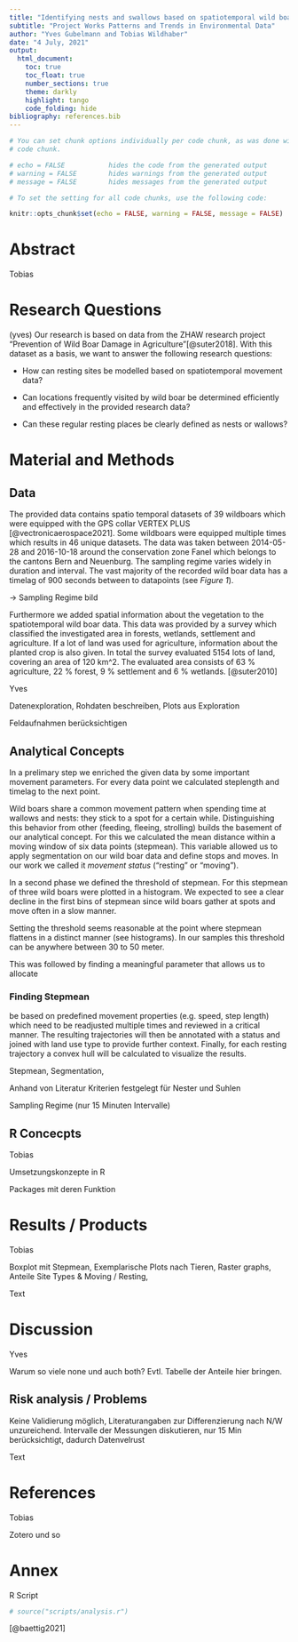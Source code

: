 ```yaml
---
title: "Identifying nests and swallows based on spatiotemporal wild boar data."
subtitle: "Project Works Patterns and Trends in Environmental Data"
author: "Yves Gubelmann and Tobias Wildhaber"
date: "4 July, 2021"
output: 
  html_document:
    toc: true
    toc_float: true
    number_sections: true
    theme: darkly
    highlight: tango
    code_folding: hide
bibliography: references.bib
---
```


<!-- You can add  your R Code with Code chunks-->

```r

# You can set chunk options individually per code chunk, as was done with this
# code chunk.

# echo = FALSE           hides the code from the generated output
# warning = FALSE        hides warnings from the generated output
# message = FALSE        hides messages from the generated output

# To set the setting for all code chunks, use the following code:

knitr::opts_chunk$set(echo = FALSE, warning = FALSE, message = FALSE)

```

# Abstract

<!-- the following is just a placeholder text, remove it!-->

Tobias

# Research Questions

(yves) Our research is based on data from the ZHAW research project "Prevention of Wild Boar Damage in Agriculture"[@suter2018]. With this dataset as a basis, we want to answer the following research questions:

-   How can resting sites be modelled based on spatiotemporal movement data?

-   Can locations frequently visited by wild boar be determined efficiently and effectively in the provided research data?

-   Can these regular resting places be clearly defined as nests or wallows?

# Material and Methods

## Data

The provided data contains spatio temporal datasets of 39 wildboars which were equipped with the GPS collar VERTEX PLUS [@vectronicaerospace2021]. Some wildboars were equipped multiple times which results in 46 unique datasets. The data was taken between 2014-05-28 and 2016-10-18 around the conservation zone Fanel which belongs to the cantons Bern and Neuenburg. The sampling regime varies widely in duration and interval. The vast majority of the recorded wild boar data has a timelag of 900 seconds between to datapoints (see *Figure 1*).

-\> Sampling Regime bild

Furthermore we added spatial information about the vegetation to the spatiotemporal wild boar data. This data was provided by a survey which classified the investigated area in forests, wetlands, settlement and agriculture. If a lot of land was used for agriculture, information about the planted crop is also given. In total the survey evaluated 5154 lots of land, covering an area of 120 km\^2. The evaluated area consists of 63 % agriculture, 22 % forest, 9 % settlement and 6 % wetlands. [@suter2010]

Yves

Datenexploration, Rohdaten beschreiben, Plots aus Exploration

Feldaufnahmen berücksichtigen

## Analytical Concepts

In a prelimary step we enriched the given data by some important movement parameters. For every data point we calculated steplength and timelag to the next point.

Wild boars share a common movement pattern when spending time at wallows and nests: they stick to a spot for a certain while. Distinguishing this behavior from other (feeding, fleeing, strolling) builds the basement of our analytical concept. For this we calculated the mean distance within a moving window of six data points (stepmean). This variable allowed us to apply segmentation on our wild boar data and define stops and moves. In our work we called it *movement status* (“resting” or “moving”).

In a second phase we defined the threshold of stepmean. For this stepmean of three wild boars were plotted in a histogram. We expected to see a clear decline in the first bins of stepmean since wild boars gather at spots and move often in a slow manner.

Setting the threshold seems reasonable at the point where stepmean flattens in a distinct manner (see histograms). In our samples this threshold can be anywhere between 30 to 50 meter. 


This was followed by finding a meaningful parameter that allows us to allocate 


### Finding Stepmean

be based on predefined movement properties (e.g. speed, step length) which need to be readjusted multiple times and reviewed in a critical manner. The resulting trajectories will then be annotated with a status  and joined with land use type to provide further context. Finally, for each resting trajectory a convex hull will be calculated to visualize the results.

Stepmean, Segmentation,

Anhand von Literatur Kriterien festgelegt für Nester und Suhlen

Sampling Regime (nur 15 Minuten Intervalle)

## R Concecpts

Tobias

Umsetzungskonzepte in R

Packages mit deren Funktion

# Results / Products

Tobias

Boxplot mit Stepmean, Exemplarische Plots nach Tieren, Raster graphs, Anteile Site Types & Moving / Resting,

Text

# Discussion

Yves

Warum so viele none und auch both? Evtl. Tabelle der Anteile hier bringen.

## Risk analysis / Problems

Keine Validierung möglich, Literaturangaben zur Differenzierung nach N/W unzureichend. Intervalle der Messungen diskutieren, nur 15 Min berücksichtigt, dadurch Datenvelrust

<!-- the following is just a placeholder text, remove it!-->

Text

# References

Tobias

Zotero und so

# Annex

R Script

```r

# source("scripts/analysis.r")

```

[@baettig2021]
